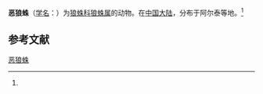 {{Speciesbox
| name = 恶狼蛛
| status = 
| status_system = 
| image = 
| genus = Lycosa
| species = passibilis
| authority = (Cambridge, 1885)<ref name='id13829'>{{cite web| url =http://www.bioinfo.cn/db05/BjdwSpecies.php?action=view&id=13829| title =恶狼蛛| work =《中国动物物种编目数据库》| publisher =中国科学院微生物研究所| author =中国科学院动物研究所| accessdate =2009-04-28| deadurl =yes| archiveurl =https://web.archive.org/web/20160305033806/http://www.bioinfo.cn/db05/BjdwSpecies.php?action=view&id=13829| archivedate =2016-03-05}}</ref>
}}

'''恶狼蛛'''（[[学名|学名]]：{{lang|la|''Lycosa passibilis''}}）为[[狼蛛科|狼蛛科]][[狼蛛属|狼蛛属]]的动物。在[[中国大陆|中国大陆]]，分布于阿尔泰等地。<ref name='id13829'/>

== 参考文献 ==
{{reflist}}

{{Wikispecies|Lycosa passibilis}}

[[Category:狼蛛属|恶狼蛛]]


{{蜘蛛小作品}}